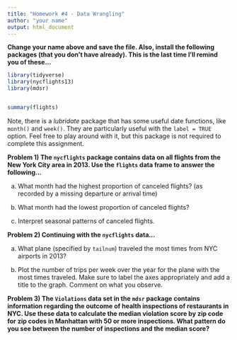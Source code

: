 ```yaml
---
title: "Homework #4 - Data Wrangling"
author: "your name"
output: html_document
---
```



**Change your name above and save the file.  Also, install the following **
**packages (that you don't have already).  This is the last time I'll remind** 
**you of these...**

```r
library(tidyverse)
library(nycflights13)
library(mdsr)


summary(flights)
```

Note, there is a *lubridate* package that has some useful date functions, like 
`month()` and `week()`. They are particularly useful with the `label = TRUE` 
option. Feel free to play around with it, but this package is not required to 
complete this assignment.

**Problem 1) The `nycflights` package contains data on all flights from the **
**New York City area in 2013.  Use the `flights` data frame to answer the ** **following...**

a) What month had the highest proportion of canceled flights? (as recorded by a 
missing departure or arrival time)

b) What month had the lowest proportion of canceled flights?

c) Interpret seasonal patterns of canceled flights.

**Problem 2) Continuing with the `nycflights` data...**

a) What plane (specified by `tailnum`) traveled the most times from NYC airports 
in 2013?

b) Plot the number of trips per week over the year for the plane with the most 
times traveled. Make sure to label the axes appropriately and add a title to the 
graph. Comment on what you observe.

**Problem 3) The `Violations` data set in the `mdsr` package contains **
**information regarding the outcome of health inspections of restaurants in **
**NYC. Use these data to calculate the median violation score by zip code for **
**zip codes in Manhattan with 50 or more inspections. What pattern do you see **
**between the number of inspections and the median score?**



